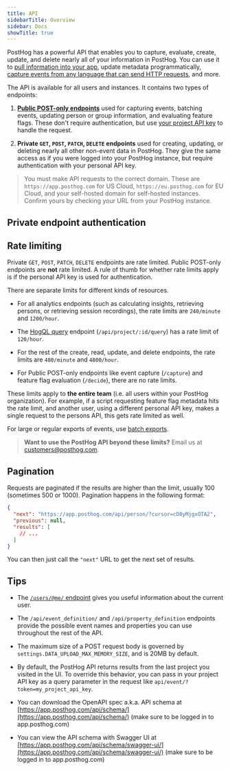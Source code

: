 ```yaml
---
title: API
sidebarTitle: Overview
sidebar: Docs
showTitle: true
---
```


PostHog has a powerful API that enables you to capture, evaluate, create, update, and delete nearly all of your information in PostHog. You can use it to [pull information into your app](/tutorials/customer-facing-analytics), update metadata programmatically, [capture events from any language that can send HTTP requests](/tutorials/api-capture-events), and more.

The API is available for all users and instances. It contains two types of endpoints:

1. **[Public POST-only endpoints](/docs/api/post-only-endpoints)** used for capturing events, batching events, updating person or group information, and evaluating feature flags. These don't require authentication, but use [your project API key](https://app.posthog.com/project/settings) to handle the request.

2. **Private `GET`, `POST`, `PATCH`, `DELETE` endpoints** used for creating, updating, or deleting nearly all other non-event data in PostHog. They give the same access as if you were logged into your PostHog instance, but require authentication with your personal API key. 

> You must make API requests to the correct domain. These are `https://app.posthog.com` for US Cloud, `https://eu.posthog.com` for EU Cloud, and your self-hosted domain for self-hosted instances. Confirm yours by checking your URL from your PostHog instance.

## Private endpoint authentication


<InstallAPI />

## Rate limiting

Private `GET`, `POST`, `PATCH`, `DELETE` endpoints are rate limited. Public POST-only endpoints are **not** rate limited. A rule of thumb for whether rate limits apply is if the personal API key is used for authentication. 

There are separate limits for different kinds of resources.

- For all analytics endpoints (such as calculating insights, retrieving persons, or retrieving session recordings), the rate limits are `240/minute` and `1200/hour`.

- The [HogQL query](/docs/hogql#api-access) endpoint (`/api/project/:id/query`) has a rate limit of `120/hour`.

- For the rest of the create, read, update, and delete endpoints, the rate limits are `480/minute` and `4800/hour`.

- For Public POST-only endpoints like event capture (`/capture`) and feature flag evaluation (`/decide`), there are no rate limits.

These limits apply to **the entire team** (i.e. all users within your PostHog organization). For example, if a script requesting feature flag metadata hits the rate limit, and another user, using a different personal API key, makes a single request to the persons API, this gets rate limited as well.

For large or regular exports of events, use [batch exports](/docs/cdp/batch-exports).

> **Want to use the PostHog API beyond these limits?** Email us at [customers@posthog.com](to:customers@posthog.com).

## Pagination

Requests are paginated if the results are higher than the limit, usually 100 (sometimes 500 or 1000). Pagination happens in the following format:

```json
{
  "next": "https://app.posthog.com/api/person/?cursor=cD0yMjgxOTA2",
  "previous": null,
  "results": [
    // ...
  ]
}
```

You can then just call the `"next"` URL to get the next set of results.

## Tips

- The [`/users/@me/` endpoint](/docs/api/user) gives you useful information about the current user.

- The `/api/event_definition/` and `/api/property_definition` endpoints provide the possible event names and properties you can use throughout the rest of the API.

- The maximum size of a POST request body is governed by `settings.DATA_UPLOAD_MAX_MEMORY_SIZE`, and is 20MB by default.

- By default, the PostHog API returns results from the last project you visited in the UI. To override this behavior, you can pass in your project API key as a query parameter in the request like `api/event/?token=my_project_api_key`.

- You can download the OpenAPI spec a.k.a. API schema at [https://app.posthog.com/api/schema/](https://app.posthog.com/api/schema/) (make sure to be logged in to app.posthog.com)

- You can view the API schema with Swagger UI at [https://app.posthog.com/api/schema/swagger-ui/](https://app.posthog.com/api/schema/swagger-ui/) (make sure to be logged in to app.posthog.com)

